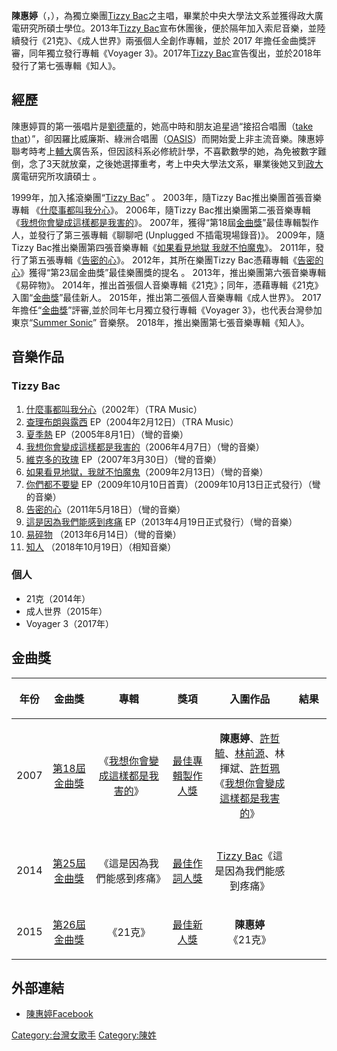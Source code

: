 {{blpunsourced|time=2017-03-17T17:33:15+00:00}}
{{藝人
| 姓名 = 陳惠婷
| 類型 = 女歌手
| 英文名 = Chen Hui Ting
| 圖片 = 2008 YODEX Opening Tizzy Bac Hui-ting Chen.jpg
| 照片說明 = 
| 國籍 = {{ROC-TW}}
| 出生日期 = {{birth_date_and_age|1978|4|3}}
| 職業 = [[歌手|歌手]]、[[作曲人|作曲人]]、[[填詞人|填詞人]]、[[製作人|製作人]]
| 教育程度 = 中央大學法文系、政治大學廣播電視研究所
| 音樂類型 = 鋼琴搖滾、另類、合成電子、Synth pop
| 相關團體 = Tizzy Bac
}}'''陳惠婷'''（{{lang|en| Chen Hui Ting}}，{{bd|1978年|4月3日}}），為獨立樂團[[Tizzy_Bac|Tizzy Bac]]之主唱，畢業於中央大學法文系並獲得政大廣電研究所碩士學位。2013年[[Tizzy_Bac|Tizzy Bac]]宣布休團後，便於隔年加入索尼音樂，並陸續發行《21克》、《成人世界》兩張個人全創作專輯，並於 2017 年擔任金曲獎評審，同年獨立發行專輯《Voyager 3》。2017年[[Tizzy_Bac|Tizzy Bac]]宣告復出，並於2018年發行了第七張專輯《知人》。

== 經歷 ==
陳惠婷買的第一張唱片是[[劉德華|劉德華]]的，她高中時和朋友追星過“接招合唱團（[[接招|take that]]）”，卻因羅比威廉斯、綠洲合唱團（[[绿洲乐队|OASIS]]）而開始愛上非主流音樂。陳惠婷聯考時考上[[輔仁大學|輔大]]廣告系，但因該科系必修統計學，不喜歡數學的她，為免被數字難倒，念了3天就放棄，之後她選擇重考，考上中央大學法文系，畢業後她又到[[政大|政大]]廣電研究所攻讀碩士 。

1999年，加入搖滾樂團“[[Tizzy_Bac|Tizzy Bac]]” 。
2003年，隨Tizzy Bac推出樂團首張音樂專輯 《[[什麼事都叫我分心|什麼事都叫我分心]]》。
2006年，隨Tizzy Bac推出樂團第二張音樂專輯《[[我想你會變成這樣都是我害的|我想你會變成這樣都是我害的]]》。
2007年，獲得“第18屆[[金曲獎|金曲獎]]”最佳專輯製作人，並發行了第三張專輯《聊聊吧 (Unplugged 不插電現場錄音)》。
2009年，隨Tizzy Bac推出樂團第四張音樂專輯《[[如果看見地獄_我就不怕魔鬼|如果看見地獄 我就不怕魔鬼]]》。
2011年，發行了第五張專輯《[[告密的心|告密的心]]》。 
2012年，其所在樂團Tizzy Bac憑藉專輯《[[告密的心|告密的心]]》獲得“第23屆金曲獎”最佳樂團獎的提名 。 
2013年，推出樂團第六張音樂專輯《易碎物》。
2014年，推出首張個人音樂專輯《21克》；同年，憑藉專輯《21克》入圍“[[金曲獎|金曲獎]]”最佳新人。
2015年，推出第二張個人音樂專輯《成人世界》。
2017年擔任“[[金曲獎|金曲獎]]”評審,並於同年七月獨立發行專輯《Voyager 3》，也代表台灣參加東京“[[Summer_Sonic|Summer Sonic]]” 音樂祭。
2018年，推出樂團第七張音樂專輯《知人》。

== 音樂作品 ==

=== Tizzy Bac ===
# [[什麼事都叫我分心|什麼事都叫我分心]]（2002年）（TRA Music）
# [[查理布朗與露西|查理布朗與露西]] EP（2004年2月12日）（TRA Music）
# [[夏季熱|夏季熱]] EP（2005年8月1日）（彎的音樂）
# [[我想你會變成這樣都是我害的|我想你會變成這樣都是我害的]]（2006年4月7日）（彎的音樂）
# [[維克多的玫瑰|維克多的玫瑰]] EP（2007年3月30日）（彎的音樂）
# [[如果看見地獄，我就不怕魔鬼|如果看見地獄，我就不怕魔鬼]]（2009年2月13日）（彎的音樂）
# [[你們都不要變|你們都不要變]] EP（2009年10月10日首賣）（2009年10月13日正式發行）（彎的音樂）
# [[告密的心|告密的心]]（2011年5月18日）（彎的音樂）
# [[這是因為我們能感到疼痛|這是因為我們能感到疼痛]]  EP（2013年4月19日正式發行）（彎的音樂）
# [[易碎物|易碎物]] （2013年6月14日）（彎的音樂）
#  [[知人|知人]] （2018年10月19日）（相知音樂）

=== 個人 ===
* 21克（2014年）
* 成人世界（2015年）
* Voyager 3（2017年）

== 金曲獎 ==
{| class="wikitable"
! width="30"|年份
! width="120"|金曲獎
! width="245"|專輯
! width="120"|獎項
! width="270"|入圍作品
! width="90"|結果
|-
!align="center" rowspan="1"|2007
|align="center"| [[第18屆金曲獎|第18屆金曲獎]]
|align="center"| 《[[我想你會變成這樣都是我害的|我想你會變成這樣都是我害的]]》
|align="center"| [[最佳專輯製作人獎_(金曲獎)|最佳專輯製作人獎]]
|align="center"| '''陳惠婷'''、[[Tizzy_Bac|許哲毓]]、[[Tizzy_Bac|林前源]]、林揮斌、[[許哲珮|許哲珮]]《[[我想你會變成這樣都是我害的|我想你會變成這樣都是我害的]]》
|{{won}}
|-
|-
!align="center" rowspan="1"|2014
|align="center"| [[第25屆金曲獎|第25屆金曲獎]]
|align="center"| 《這是因為我們能感到疼痛》
|align="center"| [[最佳作詞人獎_(金曲獎)|最佳作詞人獎]]
|align="center"| [[Tizzy_Bac|Tizzy Bac]]《這是因為我們能感到疼痛》
|{{nom}}
|-
!align="center" rowspan="1"|2015
|align="center"| [[第26屆金曲獎|第26屆金曲獎]]
|align="center"| 《21克》
|align="center"| [[最佳新人獎_(金曲獎)|最佳新人獎]]
|align="center"| '''陳惠婷'''《21克》
|{{nom}}
|}

== 外部連結 ==
* [https://www.facebook.com/thehuiting/ 陳惠婷Facebook]
{{Golden-Melody-Producer}}
[[Category:台灣女歌手|Category:台灣女歌手]]
[[Category:陳姓|Category:陳姓]]